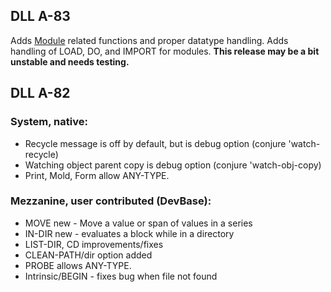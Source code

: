 ==DLL A-83==

Adds [[Module]] related functions and proper datatype handling. Adds handling of LOAD, DO, and IMPORT for modules. '''This release may be a bit unstable and needs testing.'''

==DLL A-82==

===System, native:===

*Recycle message is off by default, but is debug option (conjure 'watch-recycle)
*Watching object parent copy is debug option (conjure 'watch-obj-copy)
*Print, Mold, Form allow ANY-TYPE.

===Mezzanine, user contributed (DevBase):===

*MOVE new - Move a value or span of values in a series
*IN-DIR new - evaluates a block while in a directory
*LIST-DIR, CD improvements/fixes
*CLEAN-PATH/dir option added
*PROBE allows ANY-TYPE.
*Intrinsic/BEGIN - fixes bug when file not found